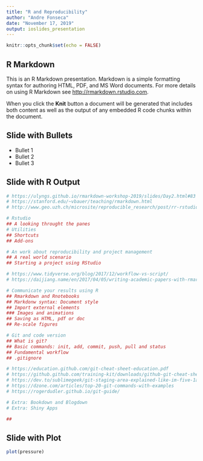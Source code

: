 ```yaml
---
title: "R and Reproducibility"
author: "Andre Fonseca"
date: "November 17, 2019"
output: ioslides_presentation
---
```


```r

knitr::opts_chunk$set(echo = FALSE)

```

## R Markdown

This is an R Markdown presentation. Markdown is a simple formatting syntax for authoring HTML, PDF, and MS Word documents. For more details on using R Markdown see <http://rmarkdown.rstudio.com>.

When you click the **Knit** button a document will be generated that includes both content as well as the output of any embedded R code chunks within the document.

## Slide with Bullets

- Bullet 1
- Bullet 2
- Bullet 3

## Slide with R Output

```r

# https://ulyngs.github.io/rmarkdown-workshop-2019/slides/Day2.html#83
# https://stanford.edu/~vbauer/teaching/rmarkdown.html
# http://www.geo.uzh.ch/microsite/reproducible_research/post/rr-rstudio-git/

# Rstudio
## A looking throught the panes
# Utilities
## Shortcuts
## Add-ons

# An work about reproducibility and project management
## A real world scenario
## Starting a project using RStudio

# https://www.tidyverse.org/blog/2017/12/workflow-vs-script/
# https://daijiang.name/en/2017/04/05/writing-academic-papers-with-rmarkdown/ 

# Communicate your results using R
## Rmarkdown and Rnotebooks
## Markdonw syntax: Document style
## Import external elements
### Images and animations
## Saving as HTML, pdf or doc
## Re-scale figures

# Git and code version
## What is git?
## Basic commands: init, add, commit, push, pull and status
## Fundamental workflow
## .gitignore

# https://education.github.com/git-cheat-sheet-education.pdf
# https://github.github.com/training-kit/downloads/github-git-cheat-sheet.pdf
# https://dev.to/sublimegeek/git-staging-area-explained-like-im-five-1anh
# https://dzone.com/articles/top-20-git-commands-with-examples
# https://rogerdudler.github.io/git-guide/

# Extra: Bookdown and Blogdown
# Extra: Shiny Apps

## 


```

## Slide with Plot

```r
plot(pressure)
```

